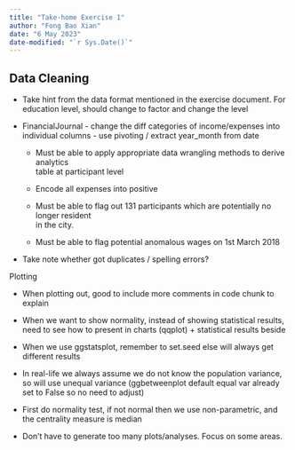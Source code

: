 ```yaml
---
title: "Take-home Exercise 1"
author: "Fong Bao Xian"
date: "6 May 2023"
date-modified: "`r Sys.Date()`"
---
```


## Data Cleaning

-   Take hint from the data format mentioned in the exercise document. For education level, should change to factor and change the level

-   FinancialJournal - change the diff categories of income/expenses into individual columns - use pivoting / extract year_month from date

    -   Must be able to apply appropriate data wrangling methods to derive analytics\
        table at participant level

    -   Encode all expenses into positive

    -   Must be able to flag out 131 participants which are potentially no longer resident\
        in the city.

    -   Must be able to flag potential anomalous wages on 1st March 2018

-   Take note whether got duplicates / spelling errors?

Plotting

-   When plotting out, good to include more comments in code chunk to explain

-   When we want to show normality, instead of showing statistical results, need to see how to present in charts (qqplot) + statistical results beside

-   When we use ggstatsplot, remember to set.seed else will always get different results

-   In real-life we always assume we do not know the population variance, so will use unequal variance (ggbetweenplot default equal var already set to False so no need to adjust)

-   First do normality test, if not normal then we use non-parametric, and the centrality measure is median

-   Don't have to generate too many plots/analyses. Focus on some areas.
